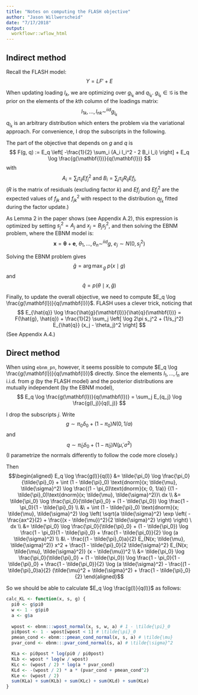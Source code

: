 ```yaml
---
title: "Notes on computing the FLASH objective"
author: "Jason Willwerscheid"
date: "7/17/2018"
output:
  workflowr::wflow_html
---
```


## Indirect method

Recall the FLASH model:
$$ Y = LF' + E $$

When updating loading $l_k$, we are optimizing over $g_{l_k}$ and $q_{l_k}$. $g_{l_k} \in \mathcal{G}$ is the prior on the elements of the $k$th column of the loadings matrix:
$$ l_{1k}, \ldots, l_{nk} \sim^{iid} g_{l_k} $$
$q_{l_k}$ is an arbitrary distribution which enters the problem via the variational approach. For convenience, I drop the subscripts in the following.

The part of the objective that depends on $g$ and $q$ is
$$ F(g, q) := E_q \left[ -\frac{1}{2} \sum_i (A_i l_i^2 - 2 B_i l_i) \right]
+ E_q \log \frac{g(\mathbf{l})}{q(\mathbf{l})} $$
with
$$ A_i = \sum_j \tau_{ij} Ef^2_j \text{ and }
B_i = \sum_j \tau_{ij} R_{ij} Ef_j, $$
($R$ is the matrix of residuals (excluding factor $k$) and $Ef_j$ and $Ef^2_j$ are the expected values of $f_{jk}$ and $f_{jk}^2$ with respect to the distribution $q_{f_k}$ fitted during the factor update.)

As Lemma 2 in the paper shows (see Appendix A.2), this expression is optimized by setting $s_j^2 = A_j$ and $x_j = B_j s_j^2$, and then solving the EBNM problem, where the EBNM model is:
$$ \mathbf{x} = \mathbf{\theta} + \mathbf{e},\ \theta_1, \ldots, \theta_n \sim^{iid} g,\ e_j \sim N(0, s_j^2) $$

Solving the EBNM problem gives 
$$\hat{g} = {\arg \max}_g\ p(x \mid g) $$ 
and
$$ \hat{q} = p(\theta \mid x, \hat{g}) $$

Finally, to update the overall objective, we need to compute $E_q \log \frac{g(\mathbf{l})}{q(\mathbf{l})}$. FLASH uses a clever trick, noticing that
$$ E_{\hat{q}} \log \frac{\hat{g}(\mathbf{l})}{\hat{q}(\mathbf{l})}
= F(\hat{g}, \hat{q}) + \frac{1}{2} \sum_j
\left[ \log 2\pi s_j^2 + (1/s_j^2) E_{\hat{q}} (x_j - \theta_j)^2 \right] $$
(See Appendix A.4.)

## Direct method

When using `ebnm_pn`, however, it seems possible to compute $E_q \log \frac{g(\mathbf{l})}{q(\mathbf{l})}$ directly. Since the elements $l_1, \ldots, l_n$ are i.i.d. from $g$ (by the FLASH model) and the posterior distributions are mutually independent (by the EBNM model),
$$ E_q \log \frac{g(\mathbf{l})}{q(\mathbf{l})}
= \sum_j E_{q_j} \log \frac{g(l_j)}{q(l_j)} $$

I drop the subscripts $j$. Write
$$ g \sim \pi_0 \delta_0 + (1 - \pi_0) N(0, 1/a) $$
and
$$ q \sim \tilde{\pi}_0 \delta_0 + (1 - \tilde{\pi}_0) N(\tilde{\mu}, \tilde{\sigma}^2) $$
(I parametrize the normals differently to follow the code more closely.)

Then
$$\begin{aligned}
E_q \log \frac{g(l)}{q(l)}
&= \tilde{\pi_0} \log \frac{\pi_0}{\tilde{\pi}_0}
+ \int (1 - \tilde{\pi}_0) \text{dnorm}(x; \tilde{\mu}, \tilde{\sigma}^2)
\log \frac{(1 - \pi_0)\text{dnorm}(x; 0, 1/a)}
{(1 - \tilde{\pi}_0)\text{dnorm}(x; \tilde{\mu}, \tilde{\sigma}^2)}\ dx \\
&= \tilde{\pi_0} \log \frac{\pi_0}{\tilde{\pi}_0}
+ (1 - \tilde{\pi_0}) \log \frac{1 - \pi_0}{1 - \tilde{\pi}_0} \\
&\ 
+ \int (1 - \tilde{\pi}_0) \text{dnorm}(x; \tilde{\mu}, \tilde{\sigma}^2)
\log \left( \sqrt{a \tilde{\sigma}^2} 
\exp \left( -\frac{ax^2}{2} + \frac{(x - \tilde{\mu})^2}{2 \tilde{\sigma}^2} \right) \right)
\ dx \\
&= \tilde{\pi_0} \log \frac{\pi_0}{\tilde{\pi}_0}
+ (1 - \tilde{\pi_0}) \log \frac{1 - \pi_0}{1 - \tilde{\pi}_0} 
+ \frac{1 - \tilde{\pi_0}}{2} \log (a \tilde{\sigma}^2) \\
&\ 
- \frac{(1 - \tilde{\pi}_0)a}{2} E_{N(x; \tilde{\mu}, \tilde{\sigma}^2)} x^2 + \frac{1 - \tilde{\pi}_0}{2 \tilde{\sigma}^2} E_{N(x; \tilde{\mu}, \tilde{\sigma}^2)} (x - \tilde{\mu})^2 \\
&= \tilde{\pi_0} \log \frac{\pi_0}{\tilde{\pi}_0}
+ (1 - \tilde{\pi_0}) \log \frac{1 - \pi_0}{1 - \tilde{\pi}_0} 
+ \frac{1 - \tilde{\pi_0}}{2} \log (a \tilde{\sigma}^2)
- \frac{(1 - \tilde{\pi}_0)a}{2} (\tilde{\mu}^2 + \tilde{\sigma}^2)
+ \frac{1 - \tilde{\pi}_0}{2}
\end{aligned}$$

So we should be able to calculate $E_q \log \frac{g(l)}{q(l)}$ as follows:
```r
calc_KL <- function(x, s, g) {
  pi0 <- g$pi0
  w <- 1 - g$pi0
  a <- g$a
  
  wpost <- ebnm:::wpost_normal(x, s, w, a) # 1 - \tilde{\pi}_0
  pi0post <- 1 - wpost[wpost < 1] # \tilde{\pi}_0
  pmean_cond <- ebnm:::pmean_cond_normal(x, s, a) # \tilde{\mu}
  pvar_cond <- ebnm:::pvar_cond_normal(s, a) # \tilde{\sigma}^2

  KLa <- pi0post * log(pi0 / pi0post)
  KLb <- wpost * log(w / wpost)
  KLc <- (wpost / 2) * log(a * pvar_cond)
  KLd <- -(wpost / 2) * a * (pvar_cond + pmean_cond^2)
  KLe <- (wpost / 2)
  sum(KLa) + sum(KLb) + sum(KLc) + sum(KLd) + sum(KLe)
}
```

